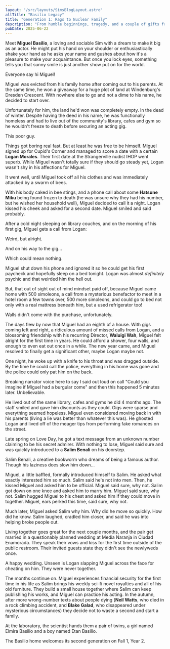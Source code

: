 ```yaml
---
layout: "/src/layouts/SimsBlogLayout.astro"
altTitle: "Basilio Legacy"
title: "Generation 1: Rags to Nuclear Family"
description: "From humble beginnings, tragedy, and a couple of gifts from fate, Miguel Basilio starts his new life in Windenburg."
pubDate: 2025-06-22
---
```


Meet **Miguel Basilio**, a loving and sociable Sim with a dream to make it big as an actor. He might put his hand on your shoulder or enthusiastically shake your hand as he asks your name and gushes about how it's a pleasure to make your acquaintance. But once you lock eyes, something tells you that sunny smile is just another show put on for the world.

<BlogImage imgSrc="../../../images/shrines/sims/basiliox1-miguelprofile.png" imgAlt="A Sims 4 screenshot, Miguel Basilio in the CAS screen. he has cool, light tapue skin, wavy brown hair swept into fringe covering the stage-right side of his face, a neatly trimmed goatee, and wears brown, comfy looking clothes. Interestingly, his monolid eyes are purple.">
Everyone say hi Miguel!
</BlogImage>

Miguel was evicted from his family home after coming out to his parents. At the same time, he won a giveaway for a huge plot of land at Windenburg's Dresden Crescent. With nowhere else to go and not a dime to his name, he decided to start over.

Unfortunately for him, the land he'd won was completely empty. In the dead of winter. Despite having the deed in his name, he was functionally homeless and had to live out of the community's library, cafes and gym so he wouldn't freeze to death before securing an acting gig.

<BlogImage imgSrc="../../../images/shrines/sims/basiliox1-raccoonman.png" imgAlt="A Sims 4 screenshot, Miguel Basilio rummaging through a trash can in the middle of winter">
This poor guy.
</BlogImage>

Things got boring real fast. But at least he was free to be himself. Miguel signed up for Cupid's Corner and managed to score a date with a certain **Logan Morales**. Their first date at the Strangerville nudist IHOP went superb. While Miguel wasn't totally sure if they should go steady yet, Logan wasn't shy in his affections for Miguel.

<BlogImage imgSrc="../../../images/shrines/sims/basiliox1-ihopdate.png" imgAlt="A Sims 4 screenshot, taken in a restuarant where Miguel Basilio is naked, Logan is looking at him while speaking, and there's a popup in the corner about a swarm of bees descending upon Miguel.">
It went well, until Miguel took off all his clothes and was immediately attacked by a swarm of bees.
</BlogImage>

With his body caked in bee stings, and a phone call about some **Hatsune Miku** being found frozen to death (he was unsure why they had his number, but he wished her household well), Miguel decided to call it a night. Logan kissed his cheek and asked for a second date. Miguel smiled and said probably.

After a cold night sleeping on library couches, and on the morning of his first gig, Miguel gets a call from Logan:

<BlogImage imgSrc="../../../images/shrines/sims/basiliox1-deathomen.png" imgAlt="A Sims 4 screenshot, a UI of a call between Miguel and Logan, saying 'I had a dream about you last night. You were being followed by Grim! He kept looking down at his Slablet, and then looking at you...at least I think he was looking at you. I don't think he actually had a face. Whatever. That doesn't matter, what matters is that I think I might be psychic, so this is serious. You're in danger, my friend!'">
Weird, but alright.
</BlogImage>

And on his way to the gig...

<BlogImage imgSrc="../../../images/shrines/sims/basiliox1-heygrim.png" imgAlt="A Sims 4 screenshot, a UI of the Grim Reaper calling.">
Which could mean nothing.
</BlogImage>

Miguel shut down his phone and ignored it so he could get his first paycheck and hopefully sleep on a bed tonight. Logan was almost *definitely* psychic and that weirded him the hell out.

But, that out of sight out of mind mindset paid off, because Miguel came home with 500 simoleons, a call from a mysterious benefactor to meet in a hotel room a few towns over, 500 more simoleons, and could go to bed not only with a real mattress beneath him, but a used refrigerator too!

<BlogImage imgSrc="../../../images/shrines/sims/basiliox1-amimir.png" imgAlt="A Sims 4 screenshot, Miguel sleeping in a patchwork bed with the rustiest fridge ever next to him.">
Walls didn't come with the purchase, unfortunately.
</BlogImage>

The days flew by now that Miguel had an eighth of a house. With gigs coming left and right, a ridiculous amount of missed calls from Logan, and a blossoming friendship with his recurring Director, **Waluigi Wah**, Miguel felt alright for the first time in years. He could afford a shower, four walls, and enough to even eat out once in a while. The new year came, and Miguel resolved to finally get a significant other, maybe Logan maybe not.

One night, he woke up with a knife to his throat and was dragged outside. By the time he could call the police, everything in his home was gone and the police could only pat him on the back.

<BlogImage imgSrc="../../../images/shrines/sims/basiliox1-burgled.png" imgAlt="A Sims 4 screenshot, Miguel crying outside of his empty cube home.">
Breaking narrator voice here to say I said out loud on call "Could you imagine if Miguel had a burgular come" and then this happened 5 minutes later. Unbelievable.
</BlogImage>

He lived out of the same library, cafes and gyms he did 4 months ago. The staff smiled and gave him discounts as they could. Gigs were sparse and everything seemed hopeless. Miguel even considered moving back in with his parents (living a lie was better than whatever this was). He ghosted Logan and lived off of the meager tips from performing fake romances on the street.

Late spring on Love Day, he got a text message from an unknown number claiming to be his secret admirer. With nothing to lose, Miguel said sure and was quickly introduced to a **Salim Benali** on his doorstep.

<BlogImage imgSrc="../../../images/shrines/sims/basiliox1-salimprofile.png" imgAlt="A Sims 4 screenshot, the CAS screen for Salim Benali, who wears dark clothing, has dark brown hair in a low, messy bun, a trimmed full beard, kind brown eyes and mid-light russet skin.">
Salim Benali, a creative bookworm who dreams of being a famous author. Though his laziness does slow him down...
</BlogImage>

Miguel, a little baffled, formally introduced himself to Salim. He asked what exactly interested him so much. Salim said he's not into men. Then, he kissed Miguel and asked him to be official. Miguel said sure, why not. Salim got down on one knee and asked him to marry him. Miguel said sure, why not. Salim hugged Miguel to his chest and asked him if they could move in together. Miguel, ears perked this time, said sure, why not.

<BlogImage imgSrc="../../../images/shrines/sims/basiliox1-marriageiguess.png" imgAlt="A Sims 4 screenshot, Salim down on one knee proposing to Miguel. Miguel, stinky, holds the ring in his hand and smiles.">
Much later, Miguel asked Salim why him. Why did he move so quickly. How did he know. Salim laughed, cradled him closer, and said he was into helping broke people out.
</BlogImage>

Living together goes great for the next couple months, and the pair get married in a questionably planned wedding at Media Naranja in Ciudad Enamorada. They speak their vows and kiss for the first time outside of the public restroom. Their invited guests state they didn't see the newlyweds once.

<BlogImage imgSrc="../../../images/shrines/sims/basiliox1-bathroomwedding.png" imgAlt="A Sims 4 screenshot, Miguel dipping Salim down outside of a public restroom, both in their wedding suits, and kissing him.">
A happy wedding. Unseen is Logan slapping Miguel across the face for cheating on him. They were never together.
</BlogImage>

The months continue on. Miguel experiences financial security for the first time in his life as Salim brings his weekly sci-fi novel royalties and all of his old furniture. They build a small house together where Salim can keep publishing his works, and Miguel can practice his acting. In the autumn, after more wrong-number texts about people dying (**Neil Watts**, who died in a rock climbing accident, and **Blake Galad**, who disappeared under mysterious circumstances) they decide not to waste a second and start a family.

At the laboratory, the scientist hands them a pair of twins, a girl named Elmira Basilio and a boy named Etan Basilio.

<BlogImage imgSrc="../../../images/shrines/sims/basiliox1-home.png" imgAlt="A Sims 4 screenshot, an indoor view of a decently sized 2 bedroom 1 bathroom home.">
The Basilio home welcomes its second generation on Fall 1, Year 2.
</BlogImage>